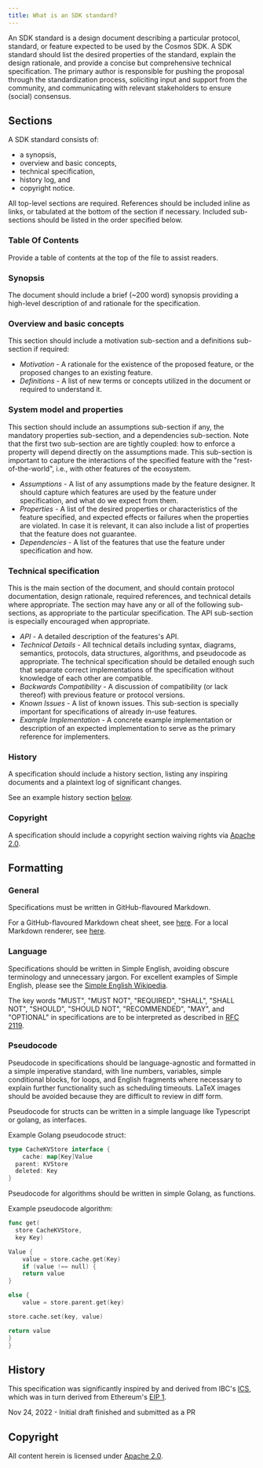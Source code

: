 ```yaml
---
title: What is an SDK standard?
---
```


An SDK standard is a design document describing a particular protocol, standard, or feature expected to be used by the Cosmos SDK. A SDK standard should list the desired properties of the standard, explain the design rationale, and provide a concise but comprehensive technical specification. The primary author is responsible for pushing the proposal through the standardization process, soliciting input and support from the community, and communicating with relevant stakeholders to ensure (social) consensus.

## Sections

A SDK standard consists of:

* a synopsis,
* overview and basic concepts,
* technical specification,
* history log, and
* copyright notice.

All top-level sections are required. References should be included inline as links, or tabulated at the bottom of the section if necessary.  Included sub-sections should be listed in the order specified below.

### Table Of Contents

Provide a table of contents at the top of the file to assist readers.

### Synopsis

The document should include a brief (\~200 word) synopsis providing a high-level description of and rationale for the specification.

### Overview and basic concepts

This section should include a motivation sub-section and a definitions sub-section if required:

* *Motivation* - A rationale for the existence of the proposed feature, or the proposed changes to an existing feature.
* *Definitions* - A list of new terms or concepts utilized in the document or required to understand it.

### System model and properties

This section should include an assumptions sub-section if any, the mandatory properties sub-section, and a dependencies sub-section. Note that the first two sub-section are are tightly coupled: how to enforce a property will depend directly on the assumptions made. This sub-section is important to capture the interactions of the specified feature with the "rest-of-the-world", i.e., with other features of the ecosystem.

* *Assumptions* - A list of any assumptions made by the feature designer. It should capture which features are used by the feature under specification, and what do we expect from them.
* *Properties* - A list of the desired properties or characteristics of the feature specified, and expected effects or failures when the properties are violated. In case it is relevant, it can also include a list of properties that the feature does not guarantee.
* *Dependencies* - A list of the features that use the feature under specification and how.

### Technical specification

This is the main section of the document, and should contain protocol documentation, design rationale, required references, and technical details where appropriate.
The section may have any or all of the following sub-sections, as appropriate to the particular specification. The API sub-section is especially encouraged when appropriate.

* *API* - A detailed description of the features's API.
* *Technical Details* - All technical details including syntax, diagrams, semantics, protocols, data structures, algorithms, and pseudocode as appropriate. The technical specification should be detailed enough such that separate correct implementations of the specification without knowledge of each other are compatible.
* *Backwards Compatibility* - A discussion of compatibility (or lack thereof) with previous feature or protocol versions.
* *Known Issues* - A list of known issues. This sub-section is specially important for specifications of already in-use features.
* *Example Implementation* - A concrete example implementation or description of an expected implementation to serve as the primary reference for implementers.

### History

A specification should include a history section, listing any inspiring documents and a plaintext log of significant changes.

See an example history section [below](#history-1).

### Copyright

A specification should include a copyright section waiving rights via [Apache 2.0](https://www.apache.org/licenses/LICENSE-2.0).

## Formatting

### General

Specifications must be written in GitHub-flavoured Markdown.

For a GitHub-flavoured Markdown cheat sheet, see [here](https://github.com/adam-p/markdown-here/wiki/Markdown-Cheatsheet). For a local Markdown renderer, see [here](https://github.com/joeyespo/grip).

### Language

Specifications should be written in Simple English, avoiding obscure terminology and unnecessary jargon. For excellent examples of Simple English, please see the [Simple English Wikipedia](https://simple.wikipedia.org/wiki/Main_Page).

The key words "MUST", "MUST NOT", "REQUIRED", "SHALL", "SHALL NOT", "SHOULD", "SHOULD NOT", "RECOMMENDED", "MAY", and "OPTIONAL" in specifications are to be interpreted as described in [RFC 2119](https://tools.ietf.org/html/rfc2119).

### Pseudocode

Pseudocode in specifications should be language-agnostic and formatted in a simple imperative standard, with line numbers, variables, simple conditional blocks, for loops, and
English fragments where necessary to explain further functionality such as scheduling timeouts. LaTeX images should be avoided because they are difficult to review in diff form.

Pseudocode for structs can be written in a simple language like Typescript or golang, as interfaces.

Example Golang pseudocode struct:

```go
type CacheKVStore interface {
    cache: map[Key]Value
  parent: KVStore
  deleted: Key
}
```

Pseudocode for algorithms should be written in simple Golang, as functions.

Example pseudocode algorithm:

```go expandable
func get(
  store CacheKVStore,
  key Key)

Value {
    value = store.cache.get(Key)
    if (value !== null) {
    return value
}

else {
    value = store.parent.get(key)

store.cache.set(key, value)

return value
}
}
```

## History

This specification was significantly inspired by and derived from IBC's [ICS](https://github.com/cosmos/ibc/blob/main/spec/ics-001-ics-standard/README.md), which
was in turn derived from Ethereum's [EIP 1](https://github.com/ethereum/EIPs/blob/master/EIPS/eip-1.md).

Nov 24, 2022 - Initial draft finished and submitted as a PR

## Copyright

All content herein is licensed under [Apache 2.0](https://www.apache.org/licenses/LICENSE-2.0).

